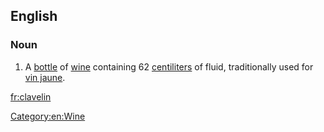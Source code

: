 ==English==
===Noun===
{{en-noun}}
# A [[bottle]] of [[wine]] containing 62 [[centiliter]]s of fluid, traditionally used for [[vin jaune]].

[[Category:en:Wine]]

[[fr:clavelin]]
